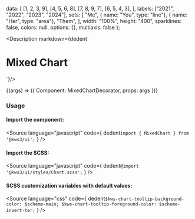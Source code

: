 
  data: [
    [1, 2, 3, 9],
    [4, 5, 6, 8],
    [7, 8, 9, 7],
    [6, 5, 4, 3],
  ],
  labels: ["2021", "2022", "2023", "2024"],
  sets: [
    "Me",
    { name: "You", type: "line"},
    { name: "Her", type: "area"},
    "Them",
  ],
  width: "100%",
  height: "400",
  sparklines: false,
  colors: null,
  options: {},
  multiaxis: false
};


<Version />

<Meta
  title="Charts/Complex Charts/Single Axis (Mixed)"
  component={Chart}
  args={args}
/>

<Description markdown={dedent`
# Mixed Chart
`}/>

<Canvas>
  <Story
  name="Single Axis (Mixed)"
  args={args}
  >
  {(args) => ({
    Component: MixedChartDecorator,
    props: args
  })}
  </Story>
</Canvas>

<ArgsTable story="Single Axis (Mixed)" />

### Usage
#### Import the component:
<Source
  language="javascript"
  code={
    dedent`import { MixedChart } from '@kws3/ui';`
  }
/>

#### Import the SCSS:
<Source
  language="javascript"
  code={
    dedent`@import '@kws3/ui/styles/Chart.scss';`
  }
/>

#### SCSS customization variables with default values:
<Source
  language="css"
  code={
    dedent`
      $kws-chart-tooltip-background-color: $scheme-main;
      $kws-chart-tooltip-foreground-color: $scheme-invert-ter;
    `
  }
/>
